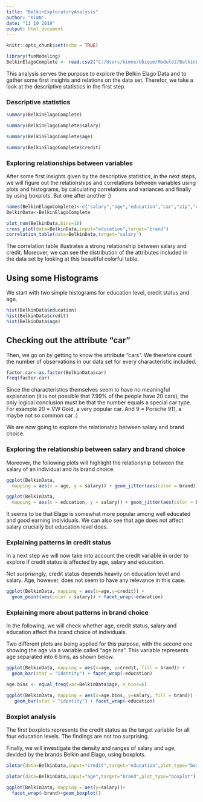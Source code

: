 ```yaml
---
title: "BelkinExploratoryAnalysis"
author: "KimN"
date: "11 10 2019"
output: html_document
---
```


```r
knitr::opts_chunk$set(echo = TRUE)
```


```r
library(funModeling)
BelkinElagoComplete <- read.csv2("C:/Users/kimne/Ubiqum/Module2/BelkinElagoComplete_2.csv")
```


This analysis serves the purpose to explore the Belkin Elago Data and to gather some first insights and relations on the data set.
Therefor, we take a look at the descriptive statistics in the first step.

### Descriptive statistics

```r
summary(BelkinElagoComplete)

summary(BelkinElagoComplete$salary)

summary(BelkinElagoComplete$age)

summary(BelkinElagoComplete$credit)
```

### Exploring relationships between variables

After some first insights given by the descriptive statistics, in the next steps, we will figure out the relationships and correlations between variables using plots and histograms, by calculating correlations and variances and finally by using boxplots.
But one after another :)

```r
names(BelkinElagoComplete)<-c("salary","age","education","car","zip","credit","brand")
BelkinData<-BelkinElagoComplete
```


```r
plot_num(BelkinData,bins=10)
cross_plot(data=BelkinData,input="education",target="brand")
correlation_table(data=BelkinData,target="salary")

```

The correlation table illustrates a strong relationship between salary and credit.
Moreover, we can see the distribution of the attributes included in the data set by looking at this beautiful colorful table.

## Using some Histograms

We start with two simple histograms for education level, credit status and age.

```r
hist(BelkinData$education)
hist(BelkinData$credit)
hist(BelkinData$age)
```

## Checking out the attribute "car"

Then, we go on by getting to know the attribute "cars". We therefore count the number of observations in our data set for every characteristic included.


```r
factor.car<-as.factor(BelkinData$car)
freq(factor.car)
```

Since the characteristics themselves seem to have no meaningful explanation (it is not possible that 7.99% of the people have 20 cars), the only logical conclusion must be that the number equals a special car type. 
For example 20 = VW Gold, a very popular car. And 9 = Porsche 911, a maybe not so common car :)

We are now going to explore the relationship between salary and brand choice.

### Exploring the relationship between salary and brand choice

Moreover, the following plots will highlight the relationship between the salary of an individual and its brand choice.

```r

ggplot(BelkinData, 
  mapping = aes(x = age, y = salary)) + geom_jitter(aes(color = brand))

ggplot(BelkinData, 
  mapping = aes(x = education, y = salary)) + geom_jitter(aes(color = brand))

```

It seems to be that Elago is somewhat more popular among well educated and good earning individuals.
We can also see that age does not affect salary crucially but education level does.

### Explaining patterns in credit status

In a next step we will now take into account the credit variable in order to explore if credit status is affected by age, salary and education.

Not surprisingly, credit status depends heavily on education level and salary. Age, however, does not seem to have any relevance in this case.

```r
ggplot(BelkinData, mapping = aes(x=age,y=credit)) +
  geom_point(aes(color = salary)) + facet_wrap(~education)
```

### Explaining more about patterns in brand choice

In the following, we will check whether age, credit status, salary and education affect the brand choice of individuals.

Two different plots are being applied for this purpose, with the second one showing the age via a variable called "age.bins". This variable represents age separated into 6 bins, as shown below. 

```r
ggplot(BelkinData, mapping = aes(x=age, y=credit, fill = brand)) +
  geom_bar(stat = "identity") + facet_wrap(~education)

age.bins <- equal_freq(var=BelkinData$age, n_bins=6)

ggplot(BelkinData, mapping = aes(x=age.bins, y=salary, fill = brand)) +
   geom_bar(stat = "identity") + facet_wrap(~education)

```

### Boxplot analysis

The first boxplots represents the credit status as the target variable for all four education levels. The findings are not too surprising.

Finally, we will investigate the density and ranges of salary and age, devided by the brands Belkin and Elago, using boxplots.

```r
plotar(data=BelkinData,input="credit",target="education",plot_type="boxplot")

plotar(data=BelkinData,input="age",target="brand",plot_type="boxplot")

ggplot(BelkinData, mapping = aes(y=salary))+
  facet_wrap(~brand)+geom_boxplot()
```



